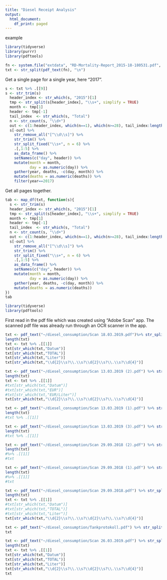 ```yaml
---
title: "Diesel Receipt Analysis"
output:
  html_document:
    df_print: paged
---
```


example
```r
library(tidyverse)
library(purrr)
library(pdftools)
```

```r
fn <- system.file("extdata", "RD-Mortality-Report_2015-18-180531.pdf", package="dslabs")
txt <- str_split(pdf_text(fn), "\n")
```

Get a single page for a single year, here "2017".
```r
s <- txt %>% .[[9]]
s <- str_trim(s)
  header_index <- str_which(s, "2015")[1]
  tmp <- str_split(s[header_index], "\\s+", simplify = TRUE)
  month <- tmp[1]
  header <- tmp[-1]
  tail_index  <- str_which(s, "Total")
  n <- str_count(s, "\\d+")
  out <- c(1:header_index, which(n==1), which(n>=28), tail_index:length(s))
  s[-out] %>%
    str_remove_all("[^\\d\\s]") %>%
    str_trim() %>%
    str_split_fixed("\\s+", n = 6) %>%
    .[,1:5] %>%
    as_data_frame() %>% 
    setNames(c("day", header)) %>%
    mutate(month = month,
           day = as.numeric(day)) %>%
    gather(year, deaths, -c(day, month)) %>%
    mutate(deaths = as.numeric(deaths)) %>% 
    filter(year==2017)
```

Get all pages together.
```r
tab <- map_df(txt, function(s){
  s <- str_trim(s)
  header_index <- str_which(s, "2015")[1]
  tmp <- str_split(s[header_index], "\\s+", simplify = TRUE)
  month <- tmp[1]
  header <- tmp[-1]
  tail_index  <- str_which(s, "Total")
  n <- str_count(s, "\\d+")
  out <- c(1:header_index, which(n==1), which(n>=28), tail_index:length(s))
  s[-out] %>%
    str_remove_all("[^\\d\\s]") %>%
    str_trim() %>%
    str_split_fixed("\\s+", n = 6) %>%
    .[,1:5] %>%
    as_data_frame() %>% 
    setNames(c("day", header)) %>%
    mutate(month = month,
           day = as.numeric(day)) %>%
    gather(year, deaths, -c(day, month)) %>%
    mutate(deaths = as.numeric(deaths))
})
tab
```



```r
library(tidyverse)
library(pdftools)
```

First read in the pdf file which was created using "Adobe Scan" app.
The scanned pdf file was already run through an OCR scanner in the app.

```r
txt <- pdf_text("~/diesel_consumption/Scan 18.03.2019.pdf")%>% str_split("\n") #%>% .[[1]]
length(txt)
txt <- txt %>% .[[1]]
txt[str_which(txt,"Datum")]
txt[str_which(txt,"TOTAL")]
txt[str_which(txt,"Liter")]
txt[str_which(txt,"\\d{2}\\s?\\.\\s?\\d{2}\\s?\\.\\s?\\d{4}")] 
```

```r
txt <- pdf_text("~/diesel_consumption/Scan 13.03.2019 (2).pdf") %>% str_split("\n")# %>% .[[1]]
length(txt)
txt <- txt %>% .[[1]]
#txt[str_which(txt,"Datum")]
#txt[str_which(txt,"EUR")]
#txt[str_which(txt,"EUR/Liter")]
txt[str_which(txt,"\\d{2}\\s?\\.\\s?\\d{2}\\s?\\.\\s?\\d{4}")]
```

```r
txt <- pdf_text("~/diesel_consumption/Scan 13.03.2019 (1).pdf") %>% str_split("\n") 
length(txt)
#txt %>% .[[1]]
```
```r
txt <- pdf_text("~/diesel_consumption/Scan 13.03.2019 (3).pdf") %>% str_split("\n") 
length(txt)
#txt %>% .[[1]]
```

```r
txt <- pdf_text("~/diesel_consumption/Scan 29.09.2018 (2).pdf") %>% str_split("\n") 
length(txt)
#%>% .[[1]]
#txt 
```

```r
txt <- pdf_text("~/diesel_consumption/Scan 29.09.2018 (1).pdf") %>% str_split("\n") 
length(txt)
#%>% .[[1]]
#txt 
```

```r
txt <- pdf_text("~/diesel_consumption/Scan 29.09.2018.pdf") %>% str_split("\n") 
length(txt)
txt <- txt %>% .[[1]]
#txt[str_which(txt,"Datum")]
#txt[str_which(txt,"TOTAL")]
#txt[str_which(txt,"Liter")]
txt[str_which(txt,"\\d{2}\\s?\\.\\s?\\d{2}\\s?\\.\\s?\\d{4}")]
```


```r
txt <- pdf_text("~/diesel_consumption/Tankprotokoll.pdf") %>% str_split("\n") %>% .[[1]]
txt 
```

```r
txt <- pdf_text("~/diesel_consumption/Scan 26.03.2019.pdf") %>% str_split("\n") 
length(txt)
txt <- txt %>% .[[1]]
txt[str_which(txt,"Datum")]
txt[str_which(txt,"TOTAL")]
txt[str_which(txt,"Liter")]
txt[str_which(txt,"\\d{2}\\s?\\.\\s?\\d{2}\\s?\\.\\s?\\d{4}")]
txt
```

